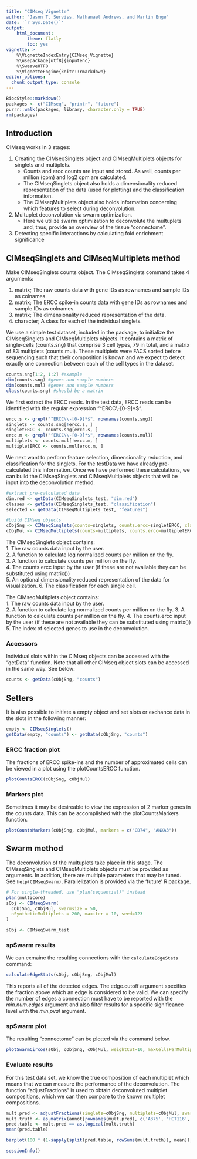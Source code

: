 ```yaml
---
title: "CIMseq Vignette"
author: "Jason T. Serviss, Nathanael Andrews, and Martin Enge"
date: '`r Sys.Date()`'
output:
    html_document:
        theme: flatly
        toc: yes
vignette: >
    %\VignetteIndexEntry{CIMseq Vignette} 
    %\usepackage[utf8]{inputenc}
    %\SweaveUTF8
    %\VignetteEngine{knitr::rmarkdown} 
editor_options: 
  chunk_output_type: console
---
```


<style>
    .col2 {
        columns: 2 200px;         /* number of columns and width in pixels*/
        -webkit-columns: 2 200px; /* chrome, safari */
        -moz-columns: 2 200px;    /* firefox */
    }
</style>

```r
BiocStyle::markdown()
packages <- c("CIMseq", "printr", "future")
purrr::walk(packages, library, character.only = TRUE)
rm(packages)
```

## Introduction

CIMseq works in 3 stages:

1. Creating the CIMseqSinglets object and CIMseqMultiplets objects for singlets 
and multiplets. 
   * Counts and ercc counts are input and stored. As well, counts per 
   million (cpm) and log2 cpm are calculated.
   * The CIMseqSinglets object also holds a dimensionality reduced 
   representation of the data (used for plotting) and the classification 
   information.
   * The CIMseqMultiplets object also holds information concerning which 
   features to select during deconvolution.  

2. Multuplet deconvolution via swarm optimization. 
   * Here we utilize swarm optimization to deconvolute the multuplets and, thus,
   provide an overview of the tissue "connectome".

3. Detecting specific interactions by calculating fold enrichment significance
        
## CIMseqSinglets and CIMseqMultiplets method

Make CIMseqSinglets counts object. The CIMseqSinglets command takes 4 arguments:

1. matrix; The raw counts data with gene IDs as rownames and sample IDs as 
colnames. 
2. matrix; The ERCC spike-in counts data with gene IDs as rownames and sample 
IDs as colnames.
3. matrix; The dimensionality reduced representation of the data.
4. character; A class for each of the individual singlets.

We use a simple test dataset, included in the package, to initialize the 
CIMseqSinglets and CIMseqMultiplets objects. It contains a matrix of single-cells (counts.sng) that 
comprise 3 cell types, 79 in total, and a matrix of 83 multiplets (counts.mul). These multiplets were 
FACS sorted before sequencing such that their composition is known and we expect
to detect exactly one connection between each of the cell types in the dataset.

```r
counts.sng[1:2, 1:2] #example
dim(counts.sng) #genes and sample numbers
dim(counts.mul) #genes and sample numbers
class(counts.sng) #should be a matrix
```

We first extract the ERCC reads. In the test data, ERCC reads can be identified with the regular 
expression "^ERCC\\-[0-9]*$".

```r
ercc.s <- grepl("^ERCC\\-[0-9]*$", rownames(counts.sng))
singlets <- counts.sng[!ercc.s, ]
singletERCC <- counts.sng[ercc.s, ]
ercc.m <- grepl("^ERCC\\-[0-9]*$", rownames(counts.mul))
multiplets <- counts.mul[!ercc.m, ]
multipletERCC <- counts.mul[ercc.m, ]
```

We next want to perform feature selection, dimensionality reduction, and 
classification for the singlets. For the testData we have already pre-calculated 
this information. Once we have performed these calculations, we can build the 
CIMseqSinglets and CIMseqMultiplets objects that will be input into the 
deconvolution method.

```r
#extract pre-calculated data
dim.red <- getData(CIMseqSinglets_test, "dim.red")
classes <- getData(CIMseqSinglets_test, "classification")
selected <- getData(CIMseqMultiplets_test, "features")

#build CIMseq objects
cObjSng <- CIMseqSinglets(counts=singlets, counts.ercc=singletERCC, classification=classes, dim.red=dim.red)
cObjMul <- CIMseqMultiplets(counts=multiplets, counts.ercc=multipletERCC, features=selected)
```

The CIMseqSinglets object contains:  
1. The raw counts data input by the user.  
2. A function to calculate log normalized counts per million on the fly.  
3. A function to calculate counts per million on the fly.  
4. The counts.ercc input by the user (if these are not available they can be 
substituted using matrix())  
5. An optional dimensionality reduced representation of the data for visualization.
6. The classification for each single cell.  

The CIMseqMultiplets object contains:  
1. The raw counts data input by the user.  
2. A function to calculate log normalized counts per million on the fly.
3. A function to calculate counts per million on the fly.
4. The counts.ercc input by the user (if these are not available they can be 
substituted using matrix())
5. The index of selected genes to use in the deconvolution.

### Accessors

Individual slots within the CIMseq objects can be accessed with the "getData" 
function. Note that all other CIMseq object slots can be accessed in the same 
way. See below:

```r
counts <- getData(cObjSng, "counts")
```

## Setters

It is also possible to initiate a empty object and set slots or exchance data
in the slots in the following manner:

```r
empty <- CIMseqSinglets()
getData(empty, "counts") <- getData(cObjSng, "counts")
```

### ERCC fraction plot

The fractions of ERCC spike-ins and the number of approximated cells can be 
viewed in a plot using the plotCountsERCC function.

```r
plotCountsERCC(cObjSng, cObjMul)
```

### Markers plot

Sometimes it may be desireable to view the expression of 2 marker genes in the 
counts data. This can be accomplished with the plotCountsMarkers function.

```r
plotCountsMarkers(cObjSng, cObjMul, markers = c("CD74", "ANXA3"))
```

## Swarm method

The deconvolution of the multuplets take place in this stage. The CIMseqSinglets
and CIMseqMultiplets objects must be provided as arguments. In addition, there 
are multiple parameters that may be tuned. See `help(CIMseqSwarm)`. Parallelization
is provided via the 'future' R package. 

```r
# For single-threaded, use "plan(sequential)" instead
plan(multicore)
sObj <- CIMseqSwarm(
  cObjSng, cObjMul, swarmsize = 50, 
  nSyntheticMultiplets = 200, maxiter = 10, seed=123
)
```

```r
sObj <- CIMseqSwarm_test
```

### spSwarm results

We can exmaine the resulting connections with the `calculateEdgeStats` command:

```r
calculateEdgeStats(sObj, cObjSng, cObjMul)
```

This reports all of the detected edges. The edge.cutoff argument specifies the 
fraction above which an edge is considered to be valid. We can specify the 
number of edges a connection must have to be reported with the *min.num.edges* 
argument and also filter results for a specific significance level with the 
*min.pval* argument.

### spSwarm plot

The resulting "connectome" can be plotted via the command below.

```r
plotSwarmCircos(sObj, cObjSng, cObjMul, weightCut=10, maxCellsPerMultiplet=4, alpha=Inf, h.ratio=0.9, depleted=F)
```

### Evaluate results

For this test data set, we know the true composition of each multiplet which means that
we can measure the performance of the deconvolution. The function "adjustFractions" is
used to obtain deconvoluted multiplet compositions, which we can then compare to the known
multiplet compositions.

```r
mult.pred <- adjustFractions(singlets=cObjSng, multiplets=cObjMul, swarm=sObj, binary=T, maxCellsPerMultiplet=4)
mult.truth <- as.matrix(annot[rownames(mult.pred), c('A375', 'HCT116', 'HOS')])
pred.table <- mult.pred == as.logical(mult.truth)
mean(pred.table)

barplot(100 * (1-sapply(split(pred.table, rowSums(mult.truth)), mean)), ylab='% Error', xlab='Multiplet complexity', main='Deconvolution error rates')
```

```r
sessionInfo()
```


